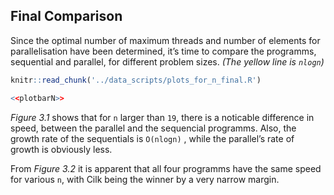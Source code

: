 ## Final Comparison
Since the optimal number of maximum threads and number of elements for parallelisation have been determined, it's time to compare the programms, sequential and parallel, for different problem sizes.
*(The yellow line is `nlogn`)*
```r
knitr::read_chunk('../data_scripts/plots_for_n_final.R')
```
```r
<<plotbarN>>
```

 *Figure 3.1* shows that for `n` larger than `19`, there is a noticable difference in speed, between the parallel and the sequencial programms. Also, the growth rate of the sequentials is `O(nlogn)` , while the parallel's rate of growth is obviously less.
 
 From *Figure 3.2* it is apparent that all four programms have the same speed for various `n`, with Cilk being the winner by a very narrow margin.